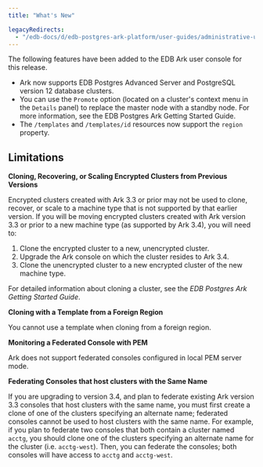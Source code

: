 ```yaml
---
title: "What's New"

legacyRedirects:
  - "/edb-docs/d/edb-postgres-ark-platform/user-guides/administrative-users-guide/3.5/ark_whats_new.html"
---
```


<div id="ark_whats_new" class="registered_link"></div>

The following features have been added to the EDB Ark user console for this release.

-   Ark now supports EDB Postgres Advanced Server and PostgreSQL version 12 database clusters.
-   You can use the `Promote` option (located on a cluster's context menu in the `Details` panel) to replace the master node with a standby node. For more information, see the EDB Postgres Ark Getting Started Guide.
-   The `/templates` and `/templates/id` resources now support the `region` property.

## Limitations

**Cloning, Recovering, or Scaling Encrypted Clusters from Previous Versions**

Encrypted clusters created with Ark 3.3 or prior may not be used to clone, recover, or scale to a machine type that is not supported by that earlier version. If you will be moving encrypted clusters created with Ark version 3.3 or prior to a new machine type (as supported by Ark 3.4), you will need to:

1.  Clone the encrypted cluster to a new, unencrypted cluster.
2.  Upgrade the Ark console on which the cluster resides to Ark 3.4.
3.  Clone the unencrypted cluster to a new encrypted cluster of the new machine type.

For detailed information about cloning a cluster, see the *EDB Postgres Ark Getting Started Guide*.

**Cloning with a Template from a Foreign Region**

You cannot use a template when cloning from a foreign region.

**Monitoring a Federated Console with PEM**

Ark does not support federated consoles configured in local PEM server mode.

**Federating Consoles that host clusters with the Same Name**

If you are upgrading to version 3.4, and plan to federate existing Ark version 3.3 consoles that host clusters with the same name, you must first create a clone of one of the clusters specifying an alternate name; federated consoles cannot be used to host clusters with the same name. For example, if you plan to federate two consoles that both contain a cluster named `acctg`, you should clone one of the clusters specifying an alternate name for the cluster (i.e. `acctg-west`). Then, you can federate the consoles; both consoles will have access to `acctg` and `acctg-west`.
